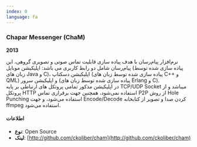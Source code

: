 ```yaml
---
index: 0
language: fa
---
```


### Chapar Messenger (ChaM)

**2013**

نرم‌افزار پیام‌رسان با هدف پیاده سازی قابلیت تماس صوتی و تصویری گروهی، این پیام‌رسان شامل دو رابط کاربری می باشد: اپلیکیشن موبایل (پیاده سازی شده توسط زبان های Java و C)، اپلیکیشن دسکتاپ (پیاده سازی شده توسط زبان های C++ و QML) و اپلیکیشن سرور (پیاده سازی شده توسط زبان های Erlang و C). <br />
در اپلیکیشن مذکور تمامی پروتکل های ارتباطی بر پایه TCP/UDP Socket میباشد و از پروتکل HTTP استفاده نمی‌شود، همچنین جهت برقراری تماس P2P از روش Hole Punching استفاده می‌شود، و جهت Encode/Decode کردن صدا و تصویر از کتابخانه ffmpeg استفاده می‌شود.

#### اطلاعات

-   **نوع**: Open Source
-   **لینک**: [http://github.com/ckoliber/cham](http://github.com/ckoliber/cham)
